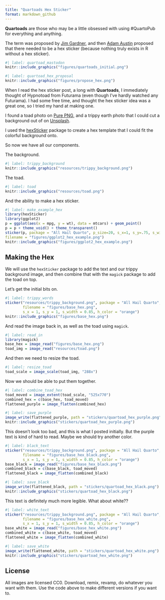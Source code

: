 ```yaml
---
title: "Quartoads Hex Sticker"
format: markdown_github
---
```


**Quartoads** are those who may be a little obsessed with using #QuartoPub for everything and anything.

The term was proposed by [Jim Gardner](https://fosstodon.org/@jimgar), and then [Adam Austin](https://fosstodon.org/@ataustin) proposed that there needed to be a hex sticker (because nothing truly exists in R without a hex sticker).

```r
#| label: quartoad_mastodon
knitr::include_graphics("figures/quartoads_initial.png")
```

```r
#| label: quartoad_hex_proposal
knitr::include_graphics("figures/propose_hex.png")
```

When I read the hex sticker post, a long with **Quartoads**, I immediately thought of Hypnotoad from Futurama (even though I've hardly watched any Futurama).
I had some free time, and thought the hex sticker idea was a great one, so I tried my hand at making one.

I found a toad photo on [Pure PNG](https://purepng.com/photo/511/animals-brown-toad), and a trippy earth photo that I could cut a background out of on [Unsplash](https://unsplash.com/photos/fazB8Al_LnE).

I used the [hexSticker](https://github.com/GuangchuangYu/hexSticker) package to create a hex template that I could fit the colorful background onto.

So now we have all our components.

The background.

```r
#| label: trippy_background
knitr::include_graphics("resources/trippy_background.png")
```

The toad.

```r
#| label: toad
knitr::include_graphics("resources/toad.png")
```

And the ability to make a hex sticker.

```r
#| label: make_example_hex
library(hexSticker)
library(ggplot2)
p = ggplot(aes(x = mpg, y = wt), data = mtcars) + geom_point()
p = p + theme_void() + theme_transparent()
sticker(p, package = "All Hail Quarto", p_size=20, s_x=1, s_y=.75, s_width=1.3, s_height=1,
filename = "figures/ggplot2_hex_example.png")
knitr::include_graphics("figures/ggplot2_hex_example.png")
```

## Making the Hex

We will use the `hexSticker` package to add the text and our trippy background image, and then combine that with the `magick` package to add the toad on top.

Let's get the initial bits on.

```r
#| label: trippy_words
sticker("resources/trippy_background.png", package = "All Hail Quarto", p_size = 16, p_color = "purple", 
        filename = "figures/base_hex.png", 
        s_x = 1, s_y = 1, s_width = 0.85, h_color = "orange")
knitr::include_graphics("figures/base_hex.png")
```

And read the image back in, as well as the toad using `magick`.

```r
#| label: read_in
library(magick)
base_hex = image_read("figures/base_hex.png")
toad_img = image_read("resources/toad.png")
```

And then we need to resize the toad.

```r
#| label: resize_toad
toad_scale = image_scale(toad_img, "288x")
```

Now we should be able to put them together.

```r
#| label: combine_toad_hex
toad_moved = image_extent(toad_scale, "525x770")
combined_hex = c(base_hex, toad_moved)
flattened_purple = image_flatten(combined_hex)
```

```r
#| label: save_purple
image_write(flattened_purple, path = "stickers/quartoad_hex_purple.png")
knitr::include_graphics("stickers/quartoad_hex_purple.png")
```

This doesn't look too bad, and this is what I posted initially.
But the purple text is kind of hard to read.
Maybe we should try another color.

```r
#| label: black_text
sticker("resources/trippy_background.png", package = "All Hail Quarto", p_size = 16, p_color = "black", 
        filename = "figures/base_hex_black.png", 
        s_x = 1, s_y = 1, s_width = 0.85, h_color = "orange")
base_black = image_read("figures/base_hex_black.png")
combined_black = c(base_black, toad_moved)
flattened_black = image_flatten(combined_black)
```

```r
#| label: save_black
image_write(flattened_black, path = "stickers/quartoad_hex_black.png")
knitr::include_graphics("stickers/quartoad_hex_black.png")
```

This text is definitely much more legible.
What about white??

```r
#| label: white_text
sticker("resources/trippy_background.png", package = "All Hail Quarto", p_size = 16, p_color = "white", 
        filename = "figures/base_hex_white.png", 
        s_x = 1, s_y = 1, s_width = 0.85, h_color = "orange")
base_white = image_read("figures/base_hex_white.png")
combined_white = c(base_white, toad_moved)
flattened_white = image_flatten(combined_white)
```

```r
#| label: save_white
image_write(flattened_white, path = "stickers/quartoad_hex_white.png")
knitr::include_graphics("stickers/quartoad_hex_white.png")
```


## License

All images are licensed CC0.
Download, remix, revamp, do whatever you want with them. 
Use the code above to make different versions if you want to.
